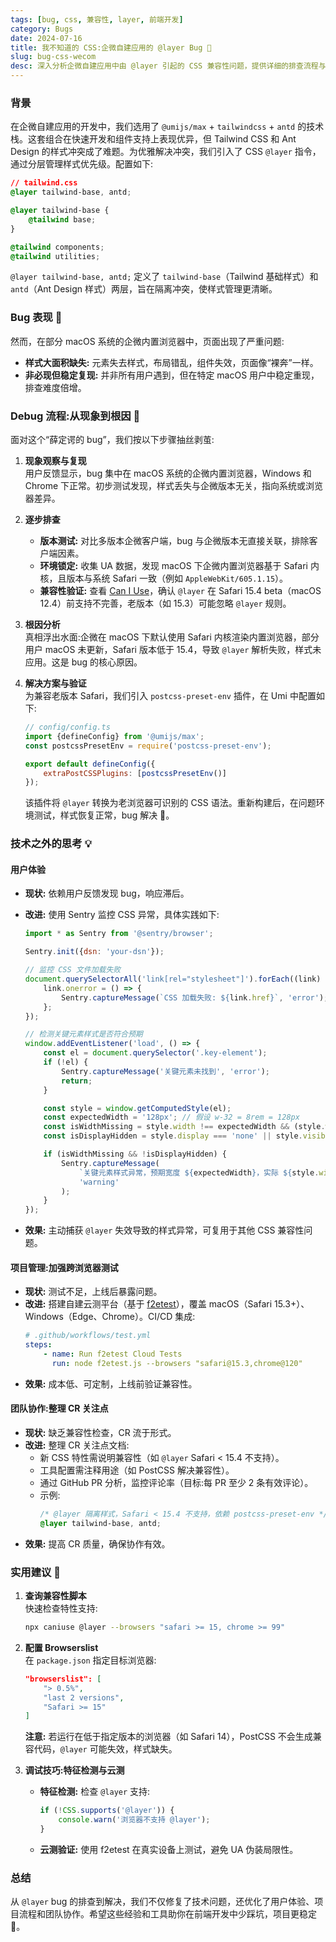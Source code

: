 ```yaml
---
tags: [bug, css, 兼容性, layer, 前端开发]
category: Bugs
date: 2024-07-16
title: 我不知道的 CSS:企微自建应用的 @layer Bug 🚀
slug: bug-css-wecom
desc: 深入分析企微自建应用中由 @layer 引起的 CSS 兼容性问题，提供详细的排查流程与解决方案，助你快速解决问题。
---
```


### 背景

在企微自建应用的开发中，我们选用了 `@umijs/max` + `tailwindcss` + `antd` 的技术栈。这套组合在快速开发和组件支持上表现优异，但 Tailwind CSS 和 Ant Design 的样式冲突成了难题。为优雅解决冲突，我们引入了 CSS `@layer` 指令，通过分层管理样式优先级。配置如下:

```css
// tailwind.css
@layer tailwind-base, antd;

@layer tailwind-base {
    @tailwind base;
}

@tailwind components;
@tailwind utilities;
```

`@layer tailwind-base, antd;` 定义了 `tailwind-base`（Tailwind 基础样式）和 `antd`（Ant Design 样式）两层，旨在隔离冲突，使样式管理更清晰。

### Bug 表现 🐛

然而，在部分 macOS 系统的企微内置浏览器中，页面出现了严重问题:

-   **样式大面积缺失:** 元素失去样式，布局错乱，组件失效，页面像“裸奔”一样。
-   **非必现但稳定复现:** 并非所有用户遇到，但在特定 macOS 用户中稳定重现，排查难度倍增。

### Debug 流程:从现象到根因 🤔

面对这个“薛定谔的 bug”，我们按以下步骤抽丝剥茧:

1. **现象观察与复现**  
   用户反馈显示，bug 集中在 macOS 系统的企微内置浏览器，Windows 和 Chrome 下正常。初步测试发现，样式丢失与企微版本无关，指向系统或浏览器差异。

2. **逐步排查**

    - **版本测试:** 对比多版本企微客户端，bug 与企微版本无直接关联，排除客户端因素。
    - **环境锁定:** 收集 UA 数据，发现 macOS 下企微内置浏览器基于 Safari 内核，且版本与系统 Safari 一致（例如 `AppleWebKit/605.1.15`）。
    - **兼容性验证:** 查看 [Can I Use](https://caniuse.com/css-layer)，确认 `@layer` 在 Safari 15.4 beta（macOS 12.4）前支持不完善，老版本（如 15.3）可能忽略 `@layer` 规则。

3. **根因分析**  
   真相浮出水面:企微在 macOS 下默认使用 Safari 内核渲染内置浏览器，部分用户 macOS 未更新，Safari 版本低于 15.4，导致 `@layer` 解析失败，样式未应用。这是 bug 的核心原因。

4. **解决方案与验证**  
   为兼容老版本 Safari，我们引入 `postcss-preset-env` 插件，在 Umi 中配置如下:

    ```js
    // config/config.ts
    import {defineConfig} from '@umijs/max';
    const postcssPresetEnv = require('postcss-preset-env');

    export default defineConfig({
        extraPostCSSPlugins: [postcssPresetEnv()]
    });
    ```

    该插件将 `@layer` 转换为老浏览器可识别的 CSS 语法。重新构建后，在问题环境测试，样式恢复正常，bug 解决 🎉。

### 技术之外的思考 💡

#### 用户体验

-   **现状:** 依赖用户反馈发现 bug，响应滞后。
-   **改进:** 使用 Sentry 监控 CSS 异常，具体实践如下:

    ```js
    import * as Sentry from '@sentry/browser';

    Sentry.init({dsn: 'your-dsn'});

    // 监控 CSS 文件加载失败
    document.querySelectorAll('link[rel="stylesheet"]').forEach((link) => {
        link.onerror = () => {
            Sentry.captureMessage(`CSS 加载失败: ${link.href}`, 'error');
        };
    });

    // 检测关键元素样式是否符合预期
    window.addEventListener('load', () => {
        const el = document.querySelector('.key-element');
        if (!el) {
            Sentry.captureMessage('关键元素未找到', 'error');
            return;
        }

        const style = window.getComputedStyle(el);
        const expectedWidth = '128px'; // 假设 w-32 = 8rem = 128px
        const isWidthMissing = style.width !== expectedWidth && (style.width === '0px' || !style.width);
        const isDisplayHidden = style.display === 'none' || style.visibility === 'hidden';

        if (isWidthMissing && !isDisplayHidden) {
            Sentry.captureMessage(
                `关键元素样式异常，预期宽度 ${expectedWidth}，实际 ${style.width}`,
                'warning'
            );
        }
    });
    ```

-   **效果:** 主动捕获 `@layer` 失效导致的样式异常，可复用于其他 CSS 兼容性问题。

#### 项目管理:加强跨浏览器测试

-   **现状:** 测试不足，上线后暴露问题。
-   **改进:** 搭建自建云测平台（基于 [f2etest](https://github.com/alibaba/f2etest)），覆盖 macOS（Safari 15.3+）、Windows（Edge、Chrome）。CI/CD 集成:
    ```yaml
    # .github/workflows/test.yml
    steps:
        - name: Run f2etest Cloud Tests
          run: node f2etest.js --browsers "safari@15.3,chrome@120"
    ```
-   **效果:** 成本低、可定制，上线前验证兼容性。

#### 团队协作:整理 CR 关注点

-   **现状:** 缺乏兼容性检查，CR 流于形式。
-   **改进:** 整理 CR 关注点文档:
    -   新 CSS 特性需说明兼容性（如 `@layer` Safari < 15.4 不支持）。
    -   工具配置需注释用途（如 PostCSS 解决兼容性）。
    -   通过 GitHub PR 分析，监控评论率（目标:每 PR 至少 2 条有效评论）。
    -   示例:
        ```css
        /* @layer 隔离样式，Safari < 15.4 不支持，依赖 postcss-preset-env */
        @layer tailwind-base, antd;
        ```
-   **效果:** 提高 CR 质量，确保协作有效。

### 实用建议 💪

1. **查询兼容性脚本**  
   快速检查特性支持:

    ```bash
    npx caniuse @layer --browsers "safari >= 15, chrome >= 99"
    ```

2. **配置 Browserslist**  
   在 `package.json` 指定目标浏览器:

    ```json
    "browserslist": [
        "> 0.5%",
        "last 2 versions",
        "Safari >= 15"
    ]
    ```

    **注意:** 若运行在低于指定版本的浏览器（如 Safari 14），PostCSS 不会生成兼容代码，`@layer` 可能失效，样式缺失。

3. **调试技巧:特征检测与云测**
    - **特征检测:** 检查 `@layer` 支持:
        ```js
        if (!CSS.supports('@layer')) {
            console.warn('浏览器不支持 @layer');
        }
        ```
    - **云测验证:** 使用 f2etest 在真实设备上测试，避免 UA 伪装局限性。

### 总结

从 `@layer` bug 的排查到解决，我们不仅修复了技术问题，还优化了用户体验、项目流程和团队协作。希望这些经验和工具助你在前端开发中少踩坑，项目更稳定 🚀。
